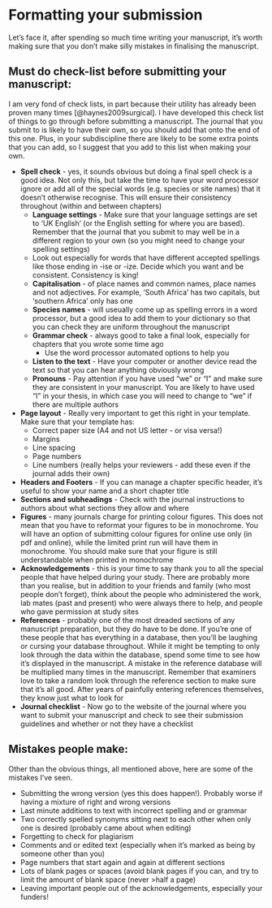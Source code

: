 # Formatting your submission  {#formatting}

Let’s face it, after spending so much time writing your manuscript, it's worth making sure that you don't make silly mistakes in finalising the manuscript. 


## Must do check-list before submitting your manuscript:
I am very fond of check lists, in part because their utility has already been proven many times [@haynes2009surgical]. I have developed this check list of things to go through before submitting a manuscript. The journal that you submit to is likely to have their own, so you should add that onto the end of this one. Plus, in your subdiscipline there are likely to be some extra points that you can add, so I suggest that you add to this list when making your own. 

- **Spell check** - yes, it sounds obvious but doing a final spell check is a good idea. Not only this, but take the time to have your word processor ignore or add all of the special words (e.g. species or site names) that it doesn’t otherwise recognise. This will ensure their consistency throughout (within and between chapters)
  - **Language settings** - Make sure that your language settings are set to ‘UK English’ (or the English setting for where you are based). Remember that the journal that you submit to may well be in a different region to your own (so you might need to change your spelling settings) 
  - Look out especially for words that have different accepted spellings like those ending in -ise or -ize. Decide which you want and be consistent. Consistency is king!
  - **Capitalisation** - of place names and common names, place names and not adjectives. For example, ‘South Africa’ has two capitals, but ‘southern Africa’ only has one
  - **Species names** - will useually come up as spelling errors in a word processor,  but a good idea to add them to your dictionary so that you can check they are uniform throughout the manuscript
  - **Grammar check** - always good to take a final look, especially for chapters that you wrote some time ago
    + Use the word processor automated options to help you
  - **Listen to the text** - Have your computer or another device read the text so that you can hear anything obviously wrong
  - **Pronouns** - Pay attention if you have used “we” or “I” and make sure they are consistent in your manuscript. You are likely to have used “I” in your thesis, in which case you will need to change to “we” if there are multiple authors
- **Page layout** - Really very important to get this right in your template. Make sure that your template has:
  + Correct paper size (A4 and not US letter - or visa versa!)
  + Margins
  + Line spacing
  + Page numbers
  + Line numbers (really helps your reviewers - add these even if the journal adds their own)
- **Headers and Footers** - If you can manage a chapter specific header, it’s useful to show your name and a short chapter title
- **Sections and subheadings** - Check with the journal instructions to authors about what sections they allow and where
- **Figures** - many journals charge for printing colour figures. This does not mean that you have to reformat your figures to be in monochrome. You will have an option of submitting colour figures for online use only (in pdf and online), while the limited print run will have them in monochrome. You should make sure that your figure is still understandable when printed in monochrome
- **Acknowledgements** - this is your time to say thank you to all the special people that have helped during your study. There are probably more than you realise, but in addition to your friends and family (who most people don’t forget), think about the people who administered the work, lab mates (past and present) who were always there to help, and people who gave permission at study sites
- **References** - probably one of the most dreaded sections of any manuscript preparation, but they do have to be done. If you’re one of these people that has everything in a database, then you’ll be laughing or cursing your database throughout. While it might be tempting to only look through the data within the database, spend some time to see how it’s displayed in the manuscript. A mistake in the reference database will be multiplied many times in the manuscript. Remember that examiners love to take a random look through the reference section to make sure that it’s all good. After years of painfully entering references themselves, they know just what to look for
- **Journal checklist** - Now go to the website of the journal where you want to submit your manuscript and check to see their submission guidelines and whether or not they have a checklist


## Mistakes people make:
Other than the obvious things, all mentioned above, here are some of the mistakes I’ve seen.

- Submitting the wrong version (yes this does happen!). Probably worse if having a mixture of right and wrong versions
- Last minute additions to text with incorrect spelling and or grammar
- Two correctly spelled synonyms sitting next to each other when only one is desired (probably came about when editing)
- Forgetting to check for plagiarism
- Comments and or edited text (especially when it’s marked as being by someone other than you)
- Page numbers that start again and again at different sections
- Lots of blank pages or spaces (avoid blank pages if you can, and try to limit the amount of blank space (never >half a page)
- Leaving important people out of the acknowledgements, especially your funders!
